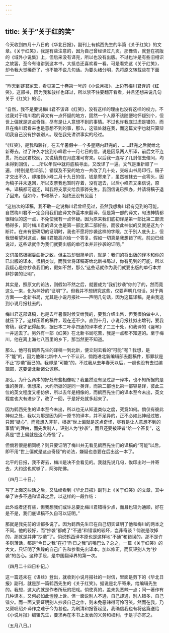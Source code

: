 ```yaml
---
---
---
```

title: 关于“关于红的笑”
---



今天收到四月十八日的《华北日报》，副刊上有鹤西先生的半篇《关于红笑》的文章。《关于红笑》，我是有些注意的，因为自己曾经译过几页，那豫告，就登在初版的《域外小说集》上，但后来没有译完，所以也没有出版。不过也许是有些旧相识之故罢，至今有谁讲到这本书，大抵总还喜欢看一看。可是看完这《关于红笑》，却令我大觉稀奇了，也不能不说几句话。为要头绪分明，先将原文转载些在下面——

“昨天到蹇君家去，看见第二十卷第一号的《小说月报》，上边有梅川君译的《红笑》，这部书，因为我和骏样也译过，所以禁不住要翻开看看，并且还想来说几句关于《红笑》的话。

“自然，我不是要说梅川君不该译《红笑》，没有这样的理由也没有这样的权力。不过我对于梅川君的译文有一点怀疑的地方，固然一个人原不该随便地怀疑别个，但世上偏就是这点奇怪，尽有是让人意想不到的事情。不过也许我底过虑是错的，而且在梅川君看来也是意想不到的事，那么，这错处就在我，而这篇文字也就只算辩明我自己没有抄袭别人。现在我先讲讲事实的经过。

“《红笑》，是我和骏祥，在去年暑假中一个多星期内赶完的，……赶完之后就给北新寄去。过了许久才接到小峰君十一月七日的信，说是因系两人所译，前后文不连贯，托石民君校阅，又说稿费在月底准可寄来。以后我一连写了几封信去催问，均未得到回信，……所以年假中就将底稿寻出，又改译了一遍。文气是重新顺了一遍，（特别是后半部，）错误及不妥的地方一共改了几十处，交岐山书局印行。稿子才交出不久，却接到小峰二月十九日的信，钱是寄来了，虽然被抹去一点零头，因为稿子并未退回，所以支票我也暂时存着，没有退去，以后小峰君又来信说，原书，译稿都可退还，叫我将支票交给袁家骅先生。我回信说已照办，并请将稿子退了回来。但如今，书和稿子，始终还没有见面！

“这初次的译稿，我不敢一定说梅川君曾经见过，虽然我想梅川君有见到的可能。自然梅川君不一定会用我们底译文作蓝本来翻译，但是第一部的译文，句法神情都很相似的这一点，不免使我有一点怀疑。因为原来我们底初译是第一部比第二部流畅得多，同时梅川君的译文也是第一部比第二部好些，而彼此神似的又就是这九个断片。在未有更确切的证明时，我也不愿将抄袭这样的字眼，加于别人底头上，但我很希望对这点，梅川君能高兴给一个答复。假如一切真是我想错了呢，前边已经说过，这些话就作为我们就要出版的单行本并非抄袭的证明。”

文词虽然极婉委曲折之致，但主旨却很简单的，就是：我们的将出版的译本和你的已出版的译本，很相类似，而我曾将译稿寄给北新书局过，你有见到的可能，所以我疑心是你抄袭我们的，假如不然，那么“这些话就作为我们就要出版的单行本并非抄袭的证明”。

其实是，照原文的论法，则假如不然之后，就要成为“我们抄袭”你的了的，然而竟这么一来，化为神妙的“证明”了。但我并不想研究这些，仅要声明几句话，对于两方面——北新书局，尤其是小说月报社——声明几句话，因为这篇译稿，是由我送到小说月报社去的。

梅川君这部译稿，也是去年暑假时候交给我的，要我介绍出售，但我很怕做中人，就压下了。这样压着的稿件，现在还不少。直到十月，小说月报社拟出增刊，要我寄稿，我才记得起来，据日本二叶亭四迷的译本改了二三十处，和我译的《竖琴》一并送去了。另外有一部《红笑》在北新书局吃苦，我是一点都不知道的。至于梅川，他在离上海七八百里的乡下，那当然更不知道。

那么，他可有鹤西先生的译稿一到北新，便立刻去看的“可能”呢？我想，是不“能”的，因为他和北新中人一个不认识，倘跑进北新编辑部去翻稿件，那罪状是不止“抄袭”而已的。我却是“可能”的，不过我从去年春天以后，一趟也没有去过编辑部，这要请北新诸公谅察。

那么，为什么两本的好处有些相像呢？我虽然没有见过那一译本，也不知所据的是谁的英译，但想来，大约所据的是同一英译，而第二部也比第一部容易译，彼此三位的英文程度又相仿佛，所以去年是相像的，而鹤西先生们的译本至今未出，英文程度也大有进步了，改了一回，于是好处就多起来了。

因为鹤西先生的译本至今未出，所以也无从知道类似之度，究竟如何。倘仅有彼此神似之处，我以为那是因为同一原书的译本，并不足异的，正不必如此神经过敏，只因“疑心”，而竟想入非非，根据“世上偏就是这点奇怪，尽有是让人意想不到的事情”的理由，而先发制人，诬别人为“抄袭”，而且还要被诬者“给一个答复”，这真是“世上偏就是这点奇怪”了。

但倘若很是相同呢？则只要证明了梅川并无看见鹤西先生们的译稿的“可能”以后，即不用“世上偏就是这点奇怪”的论法，嫌疑也总要在后出这一本了。

北平的日报，我不寄去，梅川是决不会看见的。我就先说几句，俟印出时一并寄去，大约这也就够了，阿弥陀佛。

（四月二十日。）

写了上面这些话之后，又陆续看到《华北日报》副刊上《关于红笑》的文章，其中举了许多不通和误译之后，以这样的一段作结：

此外或者还有些，但我想我们或许总要比梅川君错得少点，而且也较为通顺，好在是不是，我们底译稿不久自可以证明。”

那就是我先前的话都多说了。因为鹤西先生已在自己切实证明了他和梅川的两本之不同。他的较好，而“抄袭”都成了“不通”和错误的较坏，岂非奇谈？倘说是改掉的，那就是并非“抄袭”了。倘说鹤西译本原也是这样地“不通”和错误的，那不是许多刻薄话，都是“今日之我”在打“昨日之我”的嘴巴么？总之，一篇《关于红笑》的大文，只证明了焦躁的自己广告和参看先出译本，加以修正，而反诬别人为“抄袭”的苦心。这种手段，是中国翻译界的第一次。

（四月二十四日补记。）

这一篇还未在《语丝》登出，就收到小说月报社的一封信，里面是剪下的《华北日报》副刊，就是那一篇鹤西先生的《关于红笑》。据说是北平寄来，给编辑先生的。我想，这大约就是作者所玩的把戏。倘使真的，盖未免恶辣一点；同一著作有几种译本，又何必如此惶惶上诉。但一面说别人不通，自己却通，别人错多，自己错少。而一面又要证明别人抄袭自己之作，则未免恶辣得可怜可笑。然而在我，乃又颇叹绍介译作之难于今为甚也。为刷清和报答起见，我确信我也有将这篇送给《小说月报》编辑先生，要求再在本书上发表的义务和权利，于是乎亦寄之。

（五月八日。）
